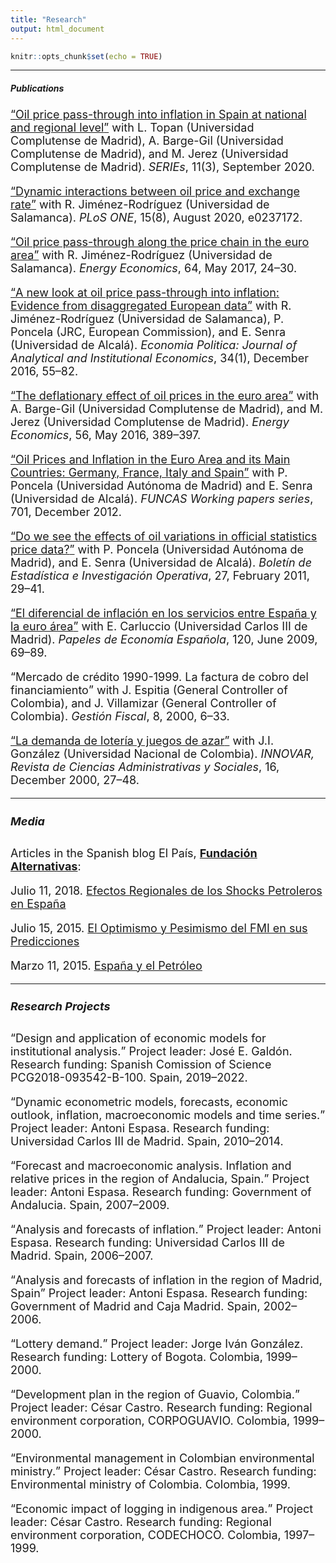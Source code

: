 ```yaml
---
title: "Research"
output: html_document
---
```


```r
knitr::opts_chunk$set(echo = TRUE)
```

****
##### Publications {#pub}
<font size="4">
[<q>Oil price pass-through into inflation in Spain at national and regional level</q>](https://doi.org/10.1007/s13209-020-00222-4) with L. Topan (Universidad Complutense de Madrid), A. Barge-Gil (Universidad Complutense de Madrid), and M. Jerez (Universidad Complutense de Madrid). *SERIEs*, 11(3), September 2020.

[<q>Dynamic interactions between oil price and exchange rate</q>](https://doi.org/10.1371/journal.pone.0237172) with R. Jiménez-Rodríguez (Universidad de Salamanca). *PLoS ONE*, 15(8), August 2020, e0237172.

[<q>Oil price pass-through along the price chain in the euro area</q>](http://www.sciencedirect.com/science/article/pii/S0140988317300786) with R. Jiménez-Rodríguez (Universidad de Salamanca). *Energy Economics*, 64, May 2017, 24--30.

[<q>A new look at oil price pass-through into inflation: Evidence from disaggregated European data</q>](http://link.springer.com/article/10.1007/s40888-016-0048-9) with R. Jiménez-Rodríguez (Universidad de Salamanca), P. Poncela (JRC, European Commission), and E. Senra (Universidad de Alcalá). *Economia Politica: Journal of Analytical and Institutional Economics*, 34(1), December 2016, 55--82.

[<q>The deflationary effect of oil prices in the euro area</q>](http://www.sciencedirect.com/science/article/pii/S0140988316300482) with A. Barge-Gil (Universidad Complutense de Madrid), and M. Jerez (Universidad Complutense de Madrid). *Energy Economics*, 56, May 2016, 389--397.

[<q>Oil Prices and Inflation in the Euro Area and its Main Countries: Germany, France, Italy and Spain</q>](http://www.funcas.es/publicaciones/Sumario.aspx?IdRef=7-05701) with P. Poncela (Universidad Autónoma de Madrid) and E. Senra (Universidad de Alcalá). *FUNCAS Working papers series*, 701, December 2012.

[<q>Do we see the effects of oil variations in official statistics price data?</q>](http://www.seio.es/BEIO/Do-we-see-the-effects-of-oil-variations-in-official-statistics-price-data.html) with P. Poncela (Universidad Autónoma de Madrid), and E. Senra (Universidad de Alcalá). *Boletín de Estadística e Investigación Operativa*, 27, February 2011, 29--41.

[<q>El diferencial de inflación en los servicios entre España y la euro área</q>](https://www.funcas.es/Publicaciones/Detalle.aspx?IdArt=19262) with E. Carluccio (Universidad Carlos III de Madrid). *Papeles de Economía Española*, 120, June 2009, 69--89.

<q>Mercado de crédito 1990-1999. La factura de cobro del financiamiento</q> with J. Espitia (General Controller of Colombia), and J. Villamizar (General Controller of Colombia). *Gestión Fiscal*, 8, 2000, 6--33.

 [<q>La demanda de lotería y juegos de azar</q>](https://revistas.unal.edu.co/index.php/innovar/issue/view/2304) with J.I. González (Universidad Nacional de Colombia). *INNOVAR, Revista de Ciencias Administrativas y Sociales*, 16, December 2000, 27--48.

***

##### Media

Articles in the Spanish blog El País, [**Fundación Alternativas**](http://blogs.elpais.com/alternativas/):

Julio 11, 2018. [Efectos Regionales de los Shocks Petroleros en España](http://blogs.elpais.com/alternativas/2018/07/efectos-regionales-de-los-shocks-petroleros-en-espa%C3%B1a.html)

Julio 15, 2015. [El Optimismo y Pesimismo del FMI en sus Predicciones](http://blogs.elpais.com/alternativas/2015/07/el-optimismo-y-pesimismo-del-fmi-en-sus-predicciones-econ%C3%B3micas.html)

Marzo 11, 2015. [España y el Petróleo](http://blogs.elpais.com/alternativas/2015/03/espa%C3%B1a-y-el-petr%C3%B3leo-1.html)

****

##### Research Projects {#rp} 
<q>Design and application of economic models for institutional analysis.</q> Project leader: José E. Galdón. Research funding: Spanish Comission of Science PCG2018-093542-B-100. Spain, 2019--2022.

<q>Dynamic econometric models, forecasts, economic outlook, inflation, macroeconomic models and time series.</q> Project leader: Antoni Espasa. Research funding: Universidad Carlos III de Madrid. Spain, 2010--2014.

<q>Forecast and macroeconomic analysis. Inflation and relative prices in the region of Andalucia, Spain.</q> Project leader: Antoni Espasa. Research funding: Government of Andalucia. Spain, 2007--2009.

<q>Analysis and forecasts of inflation.</q> Project leader: Antoni Espasa. Research funding: Universidad Carlos III de Madrid. Spain, 2006--2007.

<q>Analysis and forecasts of inflation in the region of Madrid, Spain</q> Project leader: Antoni Espasa. Research funding: Government of Madrid and Caja Madrid. Spain, 2002--2006.

<q>Lottery demand.</q> Project leader: Jorge Iván González. Research funding: Lottery of Bogota. Colombia, 1999--2000.

<q>Development plan in the region of Guavio, Colombia.</q> Project leader: César Castro. Research funding: Regional environment corporation, CORPOGUAVIO. Colombia, 1999--2000.

<q>Environmental management in Colombian environmental ministry.</q> Project leader: César Castro. Research funding: Environmental ministry of Colombia. Colombia, 1999.

<q>Economic impact of logging in indigenous area.</q> Project leader: César Castro. Research funding: Regional environment corporation, CODECHOCO. Colombia, 1997--1999.

<br>